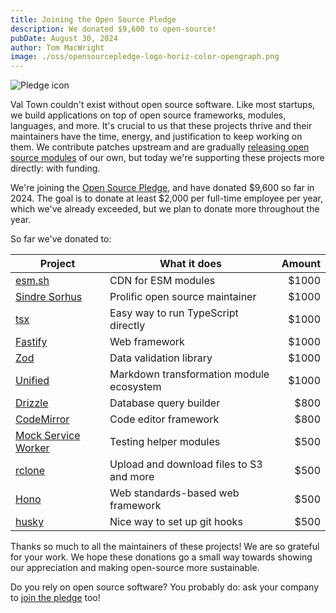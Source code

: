 ```yaml
---
title: Joining the Open Source Pledge
description: We donated $9,600 to open-source!
pubDate: August 30, 2024
author: Tom MacWright
image: ./oss/opensourcepledge-logo-horiz-color-opengraph.png
---
```



<div class='banner'>
  <Image class='pledge' src={Pledge} alt="Pledge icon" />
</div>
<style>
{`
.banner {
  padding: 30px;
  background-color: #eee;
  line-height: 0;
  border-radius: 20px;
  display: flex;
  justify-content: center;
}
.pledge {
  width: auto;
  max-width: 320px;
}
`}
</style>

Val Town couldn't exist without open source software. Like most startups, we build applications on top of open source frameworks, modules, languages, and more. It's crucial to us that these projects thrive and their maintainers have the time, energy, and justification to keep working on them. We contribute patches upstream and are gradually [releasing open source modules](https://github.com/val-town) of our own, but today we're supporting these projects more directly: with funding.

We're joining the [Open Source Pledge](https://osspledge.com/), and have donated $9,600 so far in 2024. The goal is to donate at least $2,000 per full-time employee per year, which we've already exceeded, but we plan to donate more throughout the year.

So far we've donated to:

| Project | What it does |Amount |
| ------ | ----- | -----: |
| [esm.sh](https://esm.sh/) | CDN for ESM modules |$1000 |
| [Sindre Sorhus](https://github.com/sindresorhus) | Prolific open source maintainer | $1000 |
| [tsx](https://tsx.is/) | Easy way to run TypeScript directly | $1000 |
| [Fastify](https://fastify.dev/) | Web framework | $1000 |
| [Zod](https://zod.dev/) | Data validation library | $1000 |
| [Unified](https://unifiedjs.com/) | Markdown transformation module ecosystem | $1000 |
| [Drizzle](https://orm.drizzle.team/) | Database query builder | $800 |
| [CodeMirror](https://codemirror.net/) | Code editor framework | $800 |
| [Mock Service Worker](https://mswjs.io/) | Testing helper modules | $500 |
| [rclone](https://rclone.org/) | Upload and download files to S3 and more | $500 |
| [Hono](https://hono.dev/) | Web standards-based web framework | $500 |
| [husky](https://typicode.github.io/husky/) | Nice way to set up git hooks | $500 |

Thanks so much to all the maintainers of these projects! We are so grateful for your work. We hope these donations go a small way towards showing our appreciation and making open-source more sustainable.

Do you rely on open source software? You probably do: ask your company to [join the pledge](https://osspledge.com/join/) too!
